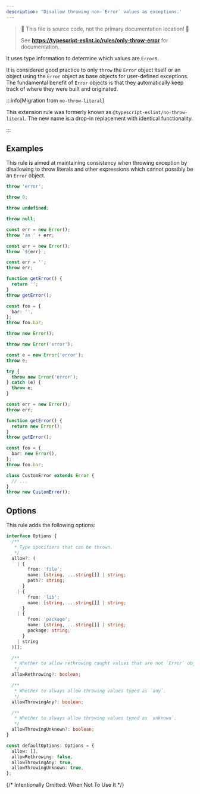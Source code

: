 ```yaml
---
description: 'Disallow throwing non-`Error` values as exceptions.'
---
```



> 🛑 This file is source code, not the primary documentation location! 🛑
>
> See **https://typescript-eslint.io/rules/only-throw-error** for documentation.

It uses type information to determine which values are `Error`s.

It is considered good practice to only `throw` the `Error` object itself or an object using the `Error` object as base objects for user-defined exceptions.
The fundamental benefit of `Error` objects is that they automatically keep track of where they were built and originated.

:::info[Migration from `no-throw-literal`]

This extension rule was formerly known as `@typescript-eslint/no-throw-literal`.
The new name is a drop-in replacement with identical functionality.

:::

## Examples

This rule is aimed at maintaining consistency when throwing exception by disallowing to throw literals and other expressions which cannot possibly be an `Error` object.

<Tabs>
<TabItem value="❌ Incorrect">

```ts
throw 'error';

throw 0;

throw undefined;

throw null;

const err = new Error();
throw 'an ' + err;

const err = new Error();
throw `${err}`;

const err = '';
throw err;

function getError() {
  return '';
}
throw getError();

const foo = {
  bar: '',
};
throw foo.bar;
```

</TabItem>
<TabItem value="✅ Correct">

```ts
throw new Error();

throw new Error('error');

const e = new Error('error');
throw e;

try {
  throw new Error('error');
} catch (e) {
  throw e;
}

const err = new Error();
throw err;

function getError() {
  return new Error();
}
throw getError();

const foo = {
  bar: new Error(),
};
throw foo.bar;

class CustomError extends Error {
  // ...
}
throw new CustomError();
```

</TabItem>
</Tabs>

## Options

This rule adds the following options:

```ts
interface Options {
  /**
   * Type specifiers that can be thrown.
   */
  allow?: (
    | {
        from: 'file';
        name: [string, ...string[]] | string;
        path?: string;
      }
    | {
        from: 'lib';
        name: [string, ...string[]] | string;
      }
    | {
        from: 'package';
        name: [string, ...string[]] | string;
        package: string;
      }
    | string
  )[];

  /**
   * Whether to allow rethrowing caught values that are not `Error` objects.
   */
  allowRethrowing?: boolean;

  /**
   * Whether to always allow throwing values typed as `any`.
   */
  allowThrowingAny?: boolean;

  /**
   * Whether to always allow throwing values typed as `unknown`.
   */
  allowThrowingUnknown?: boolean;
}

const defaultOptions: Options = {
  allow: [],
  allowRethrowing: false,
  allowThrowingAny: true,
  allowThrowingUnknown: true,
};
```

{/* Intentionally Omitted: When Not To Use It */}
